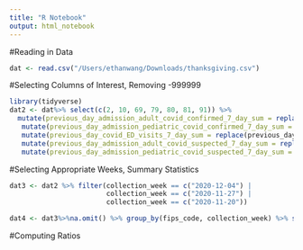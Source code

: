 ```yaml
---
title: "R Notebook"
output: html_notebook
---
```


#Reading in Data
```R
dat <- read.csv("/Users/ethanwang/Downloads/thanksgiving.csv")
```

#Selecting Columns of Interest, Removing -999999
```R
library(tidyverse)
dat2 <- dat%>% select(c(2, 10, 69, 79, 80, 81, 91)) %>% 
  mutate(previous_day_admission_adult_covid_confirmed_7_day_sum = replace(previous_day_admission_adult_covid_confirmed_7_day_sum, previous_day_admission_adult_covid_confirmed_7_day_sum == -999999, NA)) %>%
   mutate(previous_day_admission_pediatric_covid_confirmed_7_day_sum = replace(previous_day_admission_pediatric_covid_confirmed_7_day_sum, previous_day_admission_pediatric_covid_confirmed_7_day_sum == -999999, NA)) %>%
   mutate(previous_day_covid_ED_visits_7_day_sum = replace(previous_day_covid_ED_visits_7_day_sum, previous_day_covid_ED_visits_7_day_sum == -999999, NA)) %>%
   mutate(previous_day_admission_adult_covid_suspected_7_day_sum = replace(previous_day_admission_adult_covid_suspected_7_day_sum, previous_day_admission_adult_covid_suspected_7_day_sum == -999999, NA)) %>%
   mutate(previous_day_admission_pediatric_covid_suspected_7_day_sum = replace(previous_day_admission_pediatric_covid_suspected_7_day_sum, previous_day_admission_pediatric_covid_suspected_7_day_sum == -999999, NA)) 
```

#Selecting Appropriate Weeks, Summary Statistics
```R
dat3 <- dat2 %>% filter(collection_week == c("2020-12-04") |
                        collection_week == c("2020-11-27") |
                        collection_week == c("2020-11-20")) 

dat4 <- dat3%>%na.omit() %>% group_by(fips_code, collection_week) %>% summarize_if(is.numeric, sum)

```

#Computing Ratios
```R

```
